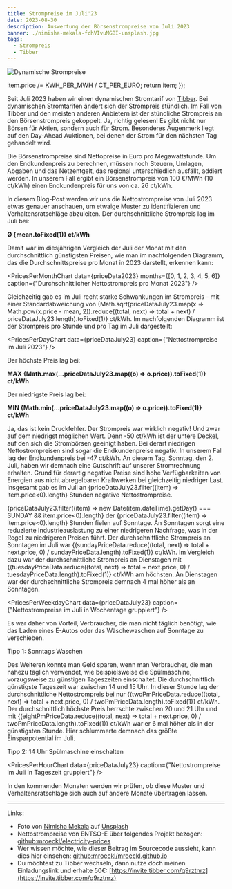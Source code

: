 ```yaml
---
title: Strompreise im Juli'23
date: 2023-08-30
description: Auswertung der Börsenstrompreise von Juli 2023
banner: ./nimisha-mekala-fchVIvuMGBI-unsplash.jpg
tags:
  - Strompreis
  - Tibber
---
```


![Dynamische Strompreise](./nimisha-mekala-fchVIvuMGBI-unsplash.jpg)


  item.price /= KWH_PER_MWH / CT_PER_EURO;
  return item;
});


Seit Juli 2023 haben wir einen dynamischen Stromtarif von [Tibber](https://invite.tibber.com/q9rztnrz).
Bei dynamischen Stromtarifen ändert sich der Strompreis stündlich.
Im Fall von Tibber und den meisten anderen Anbietern ist der stündliche Strompreis an den Börsenstrompreis gekoppelt.
Ja, richtig gelesen!
Es gibt nicht nur Börsen für Aktien, sondern auch für Strom.
Besonderes Augenmerk liegt auf den Day-Ahead Auktionen, bei denen der Strom für den nächsten Tag gehandelt wird.

Die Börsenstrompreise sind Nettopreise in Euro pro Megawattstunde.
Um den Endkundenpreis zu berechnen, müssen noch Steuern, Umlagen, Abgaben und das Netzentgelt, das regional unterschiedlich ausfällt, addiert werden.
In unserem Fall ergibt ein Börsenstrompreis von 100 €/MWh (10 ct/kWh) einen Endkundenpreis für uns von ca. 26 ct/kWh.

In diesem Blog-Post werden wir uns die Nettostrompreise von Juli 2023 etwas genauer anschauen, um etwaige Muster zu identifizieren und Verhaltensratschläge abzuleiten.
Der durchschnittliche Strompreis lag im Juli bei:

<p style={{ textAlign: "center" }}>
  <b>&#216; {mean.toFixed(1)} ct/kWh</b>
</p>

Damit war im diesjährigen Vergleich der Juli der Monat mit den durchschnittlich günstigsten Preisen, wie man im nachfolgenden Diagramm, das die Durchschnittspreise pro Monat in 2023 darstellt, erkennen kann:

<PricesPerMonthChart
  data={priceData2023}
  months={[0, 1, 2, 3, 4, 5, 6]}
  caption={"Durchschnittlicher Nettostrompreis pro Monat 2023"}
/>

Gleichzeitig gab es im Juli recht starke Schwankungen im Strompreis - mit einer Standardabweichung von {Math.sqrt(priceDataJuly23.map(x => Math.pow(x.price - mean, 2)).reduce((total, next) => total + next) / priceDataJuly23.length).toFixed(1)} ct/kWh.
Im nachfolgenden Diagramm ist der Strompreis pro Stunde und pro Tag im Juli dargestellt:

<PricesPerDayChart data={priceDataJuly23} caption={"Nettostrompreise im Juli 2023"} />

Der höchste Preis lag bei:

<p style={{ textAlign: "center" }}>
  <b>MAX {Math.max(...priceDataJuly23.map((o) => o.price)).toFixed(1)} ct/kWh</b>
</p>

Der niedrigste Preis lag bei:

<p style={{ textAlign: "center" }}>
  <b>MIN {Math.min(...priceDataJuly23.map((o) => o.price)).toFixed(1)} ct/kWh</b>
</p>

Ja, das ist kein Druckfehler.
Der Strompreis war wirklich negativ!
Und zwar auf dem niedrigst möglichen Wert.
Denn -50 ct/kWh ist der untere Deckel, auf den sich die Strombörsen geeinigt haben.
Bei derart niedrigen Nettostrompreisen sind sogar die Endkundenpreise negativ.
In unserem Fall lag der Endkundenpreis bei -47 ct/kWh.
An diesem Tag, Sonntag, den 2. Juli, haben wir demnach eine Gutschrift auf unserer Stromrechnung erhalten.
Grund für derartig negative Preise sind hohe Verfügbarkeiten von Energien aus nicht abregelbaren Kraftwerken bei gleichzeitig niedriger Last.
Insgesamt gab es im Juli an {priceDataJuly23.filter((item) => item.price<0).length} Stunden negative Nettostrompreise.


{priceDataJuly23.filter((item) => new Date(item.dateTime).getDay() === SUNDAY && item.price<0).length} der {priceDataJuly23.filter((item) => item.price<0).length} Stunden fielen auf Sonntage.
An Sonntagen sorgt eine reduzierte Industrieauslastung zu einer niedrigeren Nachfrage, was in der Regel zu niedrigeren Preisen führt.
Der durchschnittliche Strompreis an Sonntagen im Juli war {(sundayPriceData.reduce((total, next) => total + next.price, 0) / sundayPriceData.length).toFixed(1)} ct/kWh.
Im Vergleich dazu war der durchschnittliche Strompreis an Dienstagen mit {(tuesdayPriceData.reduce((total, next) => total + next.price, 0) / tuesdayPriceData.length).toFixed(1)} ct/kWh am höchsten.
An Dienstagen war der durchschnittliche Strompreis demnach 4 mal höher als an Sonntagen.

<PricesPerWeekdayChart data={priceDataJuly23} caption={"Nettostrompreise im Juli in Wochentage gruppiert"} />


Es war daher von Vorteil, Verbraucher, die man nicht täglich benötigt, wie das Laden eines E-Autos oder das Wäschewaschen auf Sonntage zu verschieben.

<Message>Tipp 1: Sonntags Waschen</Message>

Des Weiteren konnte man Geld sparen, wenn man Verbraucher, die man nahezu täglich verwendet, wie beispielsweise die Spülmaschine, vorzugsweise zu günstigen Tageszeiten einschaltet.
Die durchschnittlich günstigste Tageszeit war zwischen 14 und 15 Uhr. In dieser Stunde lag der durchschnittliche Nettostrompreis bei nur {(twoPmPriceData.reduce((total, next) => total + next.price, 0) / twoPmPriceData.length).toFixed(1)} ct/kWh.
Der durchschnittlich höchste Preis herrschte zwischen 20 und 21 Uhr und mit {(eightPmPriceData.reduce((total, next) => total + next.price, 0) / twoPmPriceData.length).toFixed(1)} ct/kWh war er 6 mal höher als in der günstigsten Stunde.
Hier schlummerte demnach das größte Einsparpotential im Juli.

<Message>Tipp 2: 14 Uhr Spülmaschine einschalten</Message>

<PricesPerHourChart data={priceDataJuly23} caption={"Nettostrompreise im Juli in Tageszeit gruppiert"} />

In den kommenden Monaten werden wir prüfen, ob diese Muster und Verhaltensratschläge sich auch auf andere Monate übertragen lassen.

---

Links:

- Foto von [Nimisha Mekala](https://unsplash.com/de/@nimisha_mekala?utm_source=unsplash&utm_medium=referral&utm_content=creditCopyText) auf [Unsplash](https://unsplash.com/de/fotos/fchVIvuMGBI?utm_source=unsplash&utm_medium=referral&utm_content=creditCopyText)
- Nettostrompreise von ENTSO-E über folgendes Projekt bezogen: [github:mroeckl/electricity-prices](https://github.com/mroeckl/electricity-prices)
- Wer wissen möchte, wie dieser Beitrag im Sourcecode aussieht, kann dies hier einsehen: [github:mroeckl/mroeckl.github.io](https://github.com/mroeckl/mroeckl.github.io/tree/master/content/posts/2023/08/30)
- Du möchtest zu Tibber wechseln, dann nutze doch meinen Einladungslink und erhalte 50€: [https://invite.tibber.com/q9rztnrz](https://invite.tibber.com/q9rztnrz)
